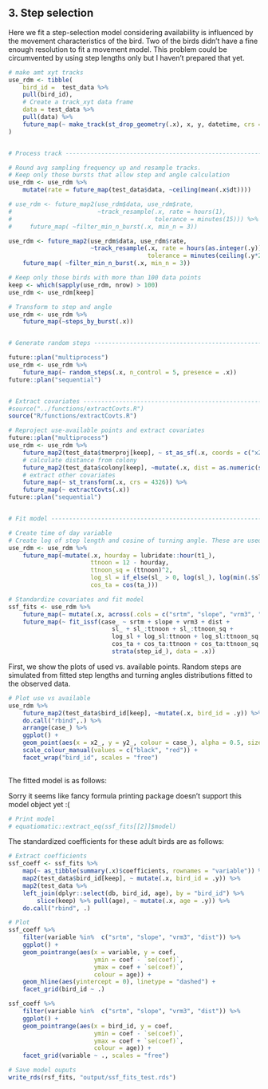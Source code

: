
## 3. Step selection

Here we fit a step-selection model considering availability is influenced by the movement characteristics of the bird. Two of the birds didn't have a fine enough resolution to fit a movement model. This problem could be circumvented by using step lengths only but I haven't prepared that yet.

```r

# make amt xyt tracks
use_rdm <- tibble(
    bird_id =  test_data %>% 
    pull(bird_id),
    # Create a track_xyt data frame
    data = test_data %>% 
    pull(data) %>% 
    future_map(~ make_track(st_drop_geometry(.x), x, y, datetime, crs = crs(.x)))
)


# Process track -----------------------------------------------------------

# Round avg sampling frequency up and resample tracks.
# Keep only those bursts that allow step and angle calculation
use_rdm <- use_rdm %>% 
    mutate(rate = future_map(test_data$data, ~ceiling(mean(.x$dt))))

# use_rdm <- future_map2(use_rdm$data, use_rdm$rate, 
#                        ~track_resample(.x, rate = hours(1),
#                                        tolerance = minutes(15))) %>% 
#     future_map( ~filter_min_n_burst(.x, min_n = 3))

use_rdm <- future_map2(use_rdm$data, use_rdm$rate, 
                       ~track_resample(.x, rate = hours(as.integer(.y)),
                                       tolerance = minutes(ceiling(.y*25*60/100)))) %>% 
    future_map( ~filter_min_n_burst(.x, min_n = 3))

# Keep only those birds with more than 100 data points
keep <- which(sapply(use_rdm, nrow) > 100)
use_rdm <- use_rdm[keep]

# Transform to step and angle
use_rdm <- use_rdm %>% 
    future_map(~steps_by_burst(.x))


# Generate random steps --------------------------------------------------

future::plan("multiprocess")
use_rdm <- use_rdm %>% 
    future_map(~ random_steps(.x, n_control = 5, presence = .x))
future::plan("sequential")


# Extract covariates ------------------------------------------------------
#source("../functions/extractCovts.R")
source("R/functions/extractCovts.R")

# Reproject use-available points and extract covariates
future::plan("multiprocess")
use_rdm <- use_rdm %>% 
    future_map2(test_data$tmerproj[keep], ~ st_as_sf(.x, coords = c("x2_", "y2_"), remove = FALSE, crs = .y)) %>% 
    # calculate distance from colony
    future_map2(test_data$colony[keep], ~mutate(.x, dist = as.numeric(st_distance(.x, .y)))) %>% 
    # extract other covariates
    future_map(~ st_transform(.x, crs = 4326)) %>% 
    future_map(~ extractCovts(.x))
future::plan("sequential")


# Fit model ---------------------------------------------------------------

# Create time of day variable
# Create log of step length and cosine of turning angle. These are used later in the mov. model
use_rdm <- use_rdm %>% 
    future_map(~mutate(.x, hourday = lubridate::hour(t1_),
                       ttnoon = 12 - hourday,
                       ttnoon_sq = (ttnoon)^2,
                       log_sl = if_else(sl_ > 0, log(sl_), log(min(.$sl_[.$sl_ >0]))), # Otherwise model complains about infinite predictor
                       cos_ta = cos(ta_)))

# Standardize covariates and fit model
ssf_fits <- use_rdm %>% 
    future_map(~ mutate(.x, across(.cols = c("srtm", "slope", "vrm3", "dist"), scale))) %>%
    future_map(~ fit_issf(case_ ~ srtm + slope + vrm3 + dist +
                             sl_ + sl_:ttnoon + sl_:ttnoon_sq +
                             log_sl + log_sl:ttnoon + log_sl:ttnoon_sq +
                             cos_ta + cos_ta:ttnoon + cos_ta:ttnoon_sq +
                             strata(step_id_), data = .x))

```

First, we show the plots of used vs. available points. Random steps are simulated from fitted step lengths and turning angles distributions fitted to the observed data.

```r

# Plot use vs available
use_rdm %>% 
    future_map2(test_data$bird_id[keep], ~mutate(.x, bird_id = .y)) %>% 
    do.call("rbind",.) %>% 
    arrange(case_) %>% 
    ggplot() +
    geom_point(aes(x = x2_, y = y2_, colour = case_), alpha = 0.5, size = 1) +
    scale_colour_manual(values = c("black", "red")) +
    facet_wrap("bird_id", scales = "free")
    

```


The fitted model is as follows:

Sorry it seems like fancy formula printing package doesn't support this model object yet :(
```r

# Print model
# equatiomatic::extract_eq(ssf_fits[[2]]$model)

```


The standardized coefficients for these adult birds are as follows:

```r

# Extract coefficients
ssf_coeff <- ssf_fits %>% 
    map(~ as_tibble(summary(.x)$coefficients, rownames = "variable")) %>% 
    map2(test_data$bird_id[keep], ~ mutate(.x, bird_id = .y)) %>% 
    map2(test_data %>% 
    left_join(dplyr::select(db, bird_id, age), by = "bird_id") %>% 
        slice(keep) %>% pull(age), ~ mutate(.x, age = .y)) %>%
    do.call("rbind", .)

# Plot
ssf_coeff %>% 
    filter(variable %in%  c("srtm", "slope", "vrm3", "dist")) %>% 
    ggplot() +
    geom_pointrange(aes(x = variable, y = coef, 
                        ymin = coef - `se(coef)`, 
                        ymax = coef + `se(coef)`,
                        colour = age)) +
    geom_hline(aes(yintercept = 0), linetype = "dashed") +
    facet_grid(bird_id ~ .)

ssf_coeff %>% 
    filter(variable %in%  c("srtm", "slope", "vrm3", "dist")) %>% 
    ggplot() +
    geom_pointrange(aes(x = bird_id, y = coef, 
                        ymin = coef - `se(coef)`, 
                        ymax = coef + `se(coef)`,
                        colour = age)) +
    facet_grid(variable ~ ., scales = "free")
```


```r
# Save model ouputs
write_rds(rsf_fits, "output/ssf_fits_test.rds")

```
